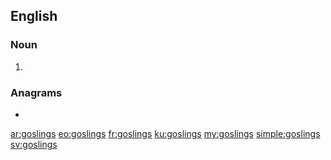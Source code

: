 ==English==

===Noun===
{{head|en|noun plural form}}

# {{plural of|gosling|lang=en}}

===Anagrams===
* {{l|en|glossing}}

[[ar:goslings]]
[[eo:goslings]]
[[fr:goslings]]
[[ku:goslings]]
[[my:goslings]]
[[simple:goslings]]
[[sv:goslings]]